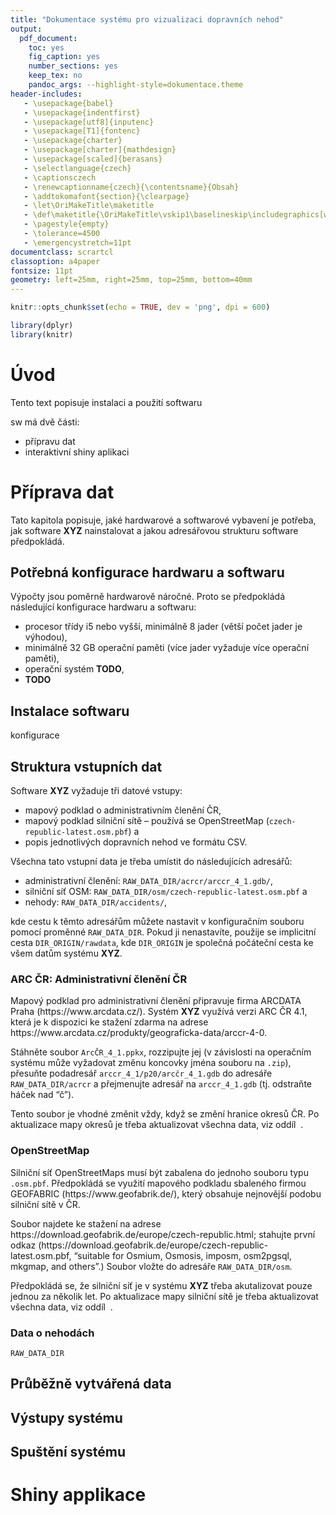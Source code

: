 ```yaml
---
title: "Dokumentace systému pro vizualizaci dopravních nehod"
output: 
  pdf_document: 
    toc: yes
    fig_caption: yes
    number_sections: yes
    keep_tex: no
    pandoc_args: --highlight-style=dokumentace.theme
header-includes:
   - \usepackage{babel}
   - \usepackage{indentfirst}
   - \usepackage[utf8]{inputenc}
   - \usepackage[T1]{fontenc}
   - \usepackage{charter}
   - \usepackage[charter]{mathdesign}
   - \usepackage[scaled]{berasans}
   - \selectlanguage{czech}
   - \captionsczech
   - \renewcaptionname{czech}{\contentsname}{Obsah}
   - \addtokomafont{section}{\clearpage}
   - \let\OriMakeTitle\maketitle
   - \def\maketitle{\OriMakeTitle\vskip1\baselineskip\includegraphics[width=\linewidth]{fuze.pdf}\vskip11\baselineskip Software byl vytvořen týmem Masarykovy univerzity s~podporou grantu TAČR TL02000122 {\em Systém pro podporu rozhodování při posuzování fúzí na trzích s\ homogenním produktem a prostorovou diferenciací}.\thispagestyle{empty}}
   - \pagestyle{empty}
   - \tolerance=4500
   - \emergencystretch=11pt
documentclass: scrartcl
classoption: a4paper
fontsize: 11pt
geometry: left=25mm, right=25mm, top=25mm, bottom=40mm
---
```


<!--
Návod k nastavení LaTeXové třídy scrartcl je zde:
http://mirrors.ibiblio.org/CTAN/macros/latex/contrib/koma-script/doc/scrguien.pdf

Návod k nastavení barevného zvýraznění kódu:
https://community.rstudio.com/t/edit-tango-highlight/39106/2

Jak nastavit barevné zvýraznění v YAML:
https://stackoverflow.com/questions/24682878/set-highlight-style-from-pandoc-yaml-front-matter

Příklady vestavěného barevného zvýraznění kódu:
https://www.garrickadenbuie.com/blog/pandoc-syntax-highlighting-examples/
-->
```r
knitr::opts_chunk$set(echo = TRUE, dev = 'png', dpi = 600)
```

```r
library(dplyr)
library(knitr)
```



\newpage
\pagestyle{plain}
\setcounter{page}{1}



# Úvod

Tento text popisuje instalaci a použití softwaru

sw má dvě části:

- přípravu dat
- interaktivní shiny aplikaci





# Příprava dat

Tato kapitola popisuje, jaké hardwarové a softwarové vybavení je potřeba, jak software **XYZ** nainstalovat a jakou adresářovou strukturu software předpokládá.



## Potřebná konfigurace hardwaru a softwaru {#sec:hw-sw-config}

Výpočty jsou poměrně hardwarově náročné. Proto se předpokládá následující konfigurace hardwaru a softwaru:

- procesor třídy i5 nebo vyšší, minimálně 8\ jader (větší počet jader je výhodou),
- minimálně 32\ GB operační paměti (více jader vyžaduje více operační paměti),
- operační systém **TODO**,
- **TODO**



## Instalace softwaru


konfigurace




## Struktura vstupních dat {#kap:input-data}

Software **XYZ** vyžaduje tři datové vstupy:

- mapový podklad o administrativním členění ČR,
- mapový podklad silniční sítě\ -- používá se OpenStreetMap (`czech-republic-latest.osm.pbf`) a
- popis jednotlivých dopravních nehod ve formátu CSV.

Všechna tato vstupní data je třeba umístit do následujících adresářů:

- administrativní členění: `RAW_DATA_DIR/acrcr/arccr_4_1.gdb/`,
- silniční síť OSM: `RAW_DATA_DIR/osm/czech-republic-latest.osm.pbf` a
- nehody: `RAW_DATA_DIR/accidents/`,

kde cestu k\ těmto adresářům můžete nastavit v\ konfiguračním souboru pomocí proměnné `RAW_DATA_DIR`. Pokud ji nenastavíte, použije se implicitní cesta `DIR_ORIGIN/rawdata`, kde `DIR_ORIGIN` je společná počáteční cesta ke všem datům systému **XYZ**.


### ARC ČR: Administrativní členění ČR

Mapový podklad pro administrativní členění připravuje firma ARCDATA Praha (https://www.arcdata.cz/). Systém **XYZ** využívá verzi ARC\ ČR\ 4.1, která je k\ dispozici ke stažení zdarma na adrese https://www.arcdata.cz/produkty/geograficka-data/arccr-4-0.

Stáhněte soubor `ArcČR_4_1.ppkx`, rozzipujte jej (v\ závislosti na operačním systému může vyžadovat změnu koncovky jména souboru na `.zip`), přesuňte podadresář `arccr_4_1/p20/arcčr_4_1.gdb` do adresáře `RAW_DATA_DIR/acrcr` a přejmenujte adresář na `arccr_4_1.gdb` (tj.\ odstraňte háček nad "č").

Tento soubor je vhodné změnit vždy, když se změní hranice okresů ČR. Po aktualizace mapy okresů je třeba aktualizovat všechna data, viz oddíl\  \ref{sec:aktutalizace-dat}.


### OpenStreetMap

Silniční síť OpenStreetMaps musí být zabalena do jednoho souboru typu `.osm.pbf`. Předpokládá se využití mapového podkladu sbaleného firmou GEOFABRIC (https://www.geofabrik.de/), který obsahuje nejnovější podobu silniční sítě v\ ČR.

Soubor najdete ke stažení na adrese https://download.geofabrik.de/europe/czech-republic.html; stahujte první odkaz (https://download.geofabrik.de/europe/czech-republic-latest.osm.pbf, "suitable for Osmium, Osmosis, imposm, osm2pgsql, mkgmap, and others".) Soubor vložte do adresáře `RAW_DATA_DIR/osm`.

Předpokládá se, že silniční síť je v\ systému **XYZ** třeba akutalizovat pouze jednou za několik let. Po aktualizace mapy silniční sítě je třeba aktualizovat všechna data, viz oddíl\  \ref{sec:aktutalizace-dat}.


### Data o nehodách

`RAW_DATA_DIR`



## Průběžně vytvářená data



## Výstupy systému



## Spuštění systému {#sec:aktutalizace-dat}





# Shiny applikace
